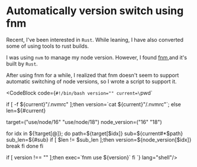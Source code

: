 
# Automatically version switch using fnm

Recent, I've been interested in `Rust`. While leaning, I have also converted some of using tools to rust builds.

I was using `nvm` to manage my node version. However, I found [fnm](https://github.com/Schniz/fnm),and it's built by `Rust`.

After using fnm for a while, I realized that fnm doesn't seem to support automatic switching of node versions, so I wrote a script to support it.

<CodeBlock code={`#!/bin/bash
version=""
current=\`pwd\`

if [ -f \${current}"/.nvmrc" ];then
version=\`cat \${current}"/.nvmrc"\`;
else
len=\${#current}

target=("use/node/16" "use/node/18")
node_version=("16" "18")

for idx in \${!target[@]};
do
path=\${target[$idx]}
sub=\${current#\*$path}
sub_len=\${#sub}
if [ $len != $sub_len ];then
  version=\${node_version[$idx]}
  break
fi
done
fi

if [ version !== "" ];then
exec=\`fnm use \${version}\`
fi
`} lang="shell"/>

